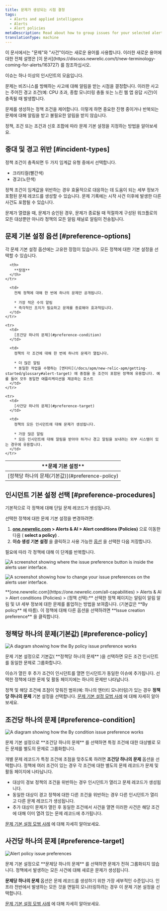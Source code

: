```yaml
---
title: 문제가 생성되는 시점 결정
tags:
  - Alerts and applied intelligence
  - Alerts
  - Alert policies
metaDescription: Read about how to group issues for your selected alert policy and select your issue preference. The default is "by policy."
translationType: machine
---
```







<Callout variant="important">
  이 문서에서는 "문제"와 "사건"이라는 새로운 용어를 사용합니다. 이러한 새로운 용어에 대한 전체 설명은 [이 문서](https://discuss.newrelic.com/t/new-terminology-coming-for-alerts/163727) 를 참조하십시오.
</Callout>

이슈는 하나 이상의 인시던트의 모음입니다.

문제는 비즈니스를 방해하는 사고에 대해 알림을 받는 시점을 결정합니다. 이러한 사고는 주어진 경고 조건(예: CPU 초과, 종합 모니터링 충돌 또는 느린 웹 앱 응답 시간)이 충족될 때 발생합니다.

문제를 생성하는 정책 조건을 제어합니다. 이렇게 하면 중요한 진행 중이거나 반복되는 문제에 대해 알림을 받고 불필요한 알림을 받지 않습니다.

정책, 조건 또는 조건과 신호 조합에 따라 문제 기본 설정을 지정하는 방법을 알아보세요.

## 중대 및 경고 위반 [#incident-types]

정책 조건이 충족되면 두 가지 임계값 유형 중에서 선택합니다.

* 크리티컬(빨간색)
* 경고(노란색)

정책 조건이 임계값을 위반하는 경우 효율적으로 대응하는 데 도움이 되는 세부 정보가 포함된 문제 레코드를 생성할 수 있습니다. 문제 기록에는 시작 사건 이후에 발생한 다른 사건도 포함될 수 있습니다.

문제가 열렸을 때, 문제가 승인된 경우, 문제가 종료될 때 적절하게 구성된 워크플로의 모든 대상뿐만 아니라 정책의 모든 알림 채널로 알림이 전송됩니다.

## 문제 기본 설정 옵션 [#preference-options]

각 문제 기본 설정 옵션에는 고유한 장점이 있습니다. 모든 정책에 대한 기본 설정을 선택할 수 있습니다.

<table>
  <thead>
    <tr>
      <th width={200}>
        **문제 기본 설정**
      </th>

      <th>
        **장점**
      </th>
    </tr>
  </thead>

  <tbody>
    <tr>
      <td>
        [정책당 하나의 문제(기본값)](#preference-policy)
      </td>

      <td>
        전체 정책에 대해 한 번에 하나의 문제만 공개됩니다.

        * 가장 적은 수의 알림
        * 즉각적인 조치가 필요하고 문제를 종료해야 효과적입니다.
      </td>
    </tr>

    <tr>
      <td>
        [조건당 하나의 문제](#preference-condition)
      </td>

      <td>
        정책의 각 조건에 대해 한 번에 하나의 문제가 열립니다.

        * 더 많은 알림
        * 동일한 작업을 수행하는 [엔터티](/docs/apm/new-relic-apm/getting-started/glossary#alert-target) 에 중점을 둔 조건이 포함된 정책에 유용합니다. 예를 들어 모두 동일한 애플리케이션을 제공하는 호스트
      </td>
    </tr>

    <tr>
      <td>
        [사건당 하나의 문제](#preference-target)
      </td>

      <td>
        정책의 모든 인시던트에 대해 문제가 생성됩니다.

        * 가장 많은 알림
        * 모든 인시던트에 대해 알림을 받아야 하거나 경고 알림을 보내려는 외부 시스템이 있는 경우에 유용합니다.
      </td>
    </tr>
  </tbody>
</table>

## 인시던트 기본 설정 선택 [#preference-procedures]

기본적으로 각 정책에 대해 단일 문제 레코드가 생성됩니다.

선택한 정책에 대한 문제 기본 설정을 변경하려면:

1. **[one.newrelic.com](https://one.newrelic.com/all-capabilities) > Alerts & AI > Alert conditions (Policies)** 으로 이동한 다음 ( **select a policy)** .
2. **이슈 생성 기본 설정** 을 클릭하고 사용 가능한 [옵션](#preference-options) 을 선택한 다음 저장합니다.

필요에 따라 각 정책에 대해 이 단계를 반복합니다.

<img
  title="A screenshot showing where the issue preference button is inside the alerts user interface."
  alt="A screenshot showing where the issue preference button is inside the alerts user interface."
  src={incidentPreferenceUi}
/>

<img
  title="A screenshot showing how to change your issue preferences on the alerts user interface."
  alt="A screenshot showing how to change your issue preferences on the alerts user interface."
  src={incidentPreferenceOptions}
/>

<figcaption>
  **[one.newrelic.com](https://one.newrelic.com/all-capabilities) > Alerts & AI > Alert conditions (Policies) > (정책 선택):** 선택한 정책 페이지는 알림이 알림 알림 및 UI 세부 정보에 대한 문제를 롤업하는 방법을 보여줍니다. (기본값은 **By policy** 에 따름). 이 정책에 대해 다른 옵션을 선택하려면 **Issue creation preference** 을 클릭합니다.
</figcaption>

## 정책당 하나의 문제(기본값) [#preference-policy]

<img
  title="A diagram showing how the By policy issue preference works"
  alt="A diagram showing how the By policy issue preference works"
  src={byPolicy}
/>

<figcaption>
  문제 기본 설정으로 기본값( **정책당 하나의 문제** )을 선택하면 모든 조건 인시던트를 동일한 문제로 그룹화합니다.
</figcaption>

이슈가 열린 후 추가 조건이 인시던트를 열면 인시던트가 동일한 이슈에 추가됩니다. 선택한 정책에 대한 문제 및 활동 페이지에는 하나의 문제만 나타납니다.

정책 및 해당 조건에 초점이 맞춰진 범위(예: 하나의 엔터티 모니터링)가 있는 경우 **정책당 하나의 문제** 기본 설정을 선택합니다. [문제 기본 설정 모범 사례](/docs/new-relic-solutions/best-practices-guides/alerts-applied-intelligence/alerts-best-practices/#incident-practices) 에 대해 자세히 알아보세요.

## 조건당 하나의 문제 [#preference-condition]

<img
  title="A diagram showing how the By condition issue preference works"
  alt="A diagram showing how the By condition issue preference works"
  src={byCondition}
/>

<figcaption>
  문제 기본 설정으로 **조건당 하나의 문제** 를 선택하면 특정 조건에 대한 대상별로 모든 문제를 별도의 문제로 그룹화합니다.
</figcaption>

개별 문제 레코드가 특정 조건에 초점을 맞추도록 하려면 **조건당 하나의 문제** 옵션을 선택합니다. 정책에 여러 조건이 있는 경우 각 조건에 대한 별도의 문제 레코드가 문제 및 활동 페이지에 나타납니다.

* 대상이 경보 정책의 조건을 위반하는 경우 인시던트가 열리고 문제 레코드가 생성됩니다.
* 동일한 대상이 경고 정책에 대한 다른 조건을 위반하는 경우 다른 인시던트가 열리고 다른 문제 레코드가 생성됩니다.
* 추가 대상이 문제가 열린 후 동일한 조건에서 사건을 열면 이러한 사건은 해당 조건에 대해 이미 열려 있는 문제 레코드에 추가됩니다.

[문제 기본 설정 모범 사례](/docs/new-relic-solutions/best-practices-guides/alerts-applied-intelligence/alerts-best-practices/#incident-practices) 에 대해 자세히 알아보세요.

## 사건당 하나의 문제 [#preference-target]

<img
  title="Alert policy issue preferences"
  alt="Alert policy issue preferences"
  src={bySignal}
/>

<figcaption>
  문제 기본 설정으로 **문제당 하나의 문제** 를 선택하면 문제가 전혀 그룹화되지 않습니다. 정책에서 발생하는 모든 사건에 대해 새로운 문제가 생성됩니다.
</figcaption>

**문제당 하나의 문제** 옵션은 문제 레코드를 생성하기 위한 가장 세부적인 수준입니다. 인프라 전반에서 발생하는 모든 것을 면밀히 모니터링하려는 경우 이 문제 기본 설정을 선택합니다.

[문제 기본 설정 모범 사례](/docs/new-relic-solutions/best-practices-guides/alerts-applied-intelligence/alerts-best-practices/#incident-practices) 에 대해 자세히 알아보세요.